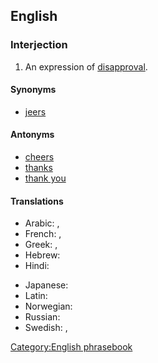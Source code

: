 ==English==

===Interjection===
{{en-interj}}

# An expression of [[disapproval]].

====Synonyms====
* [[jeers]]

====Antonyms====
* [[cheers]]
* [[thanks]]
* [[thank you]]

====Translations====
{{trans-top|expression of disapproval}}
* Arabic: {{t|ar|عَيْب عَلَيْكَ}}, {{t|ar|حَرَام عَلَيْك}}
* French: {{t|fr|honte à toi}}, {{t|fr|honte à vous}}
* Greek: {{t|el|ντροπή σου}}, {{t|el|ντροπή σας}}
* Hebrew: {{t|he|התבייש לך|tr=hitbayésh lekhá|sc=Hebr}}
* Hindi: {{t+|hi|शर्म|tr=śarm|sc=Deva}}
{{trans-mid}}
* Japanese: {{t|ja|恥を知れ|tr=はじをしれ, hajioshire|sc=Jpan}}
* Latin: {{t|la|[[te]] [[pudeat]]}}
* Norwegian: {{t|no|skam deg}}
* Russian: {{t|ru|как вам не стыдно!}}
* Swedish: {{t|sv|fy skäms}}, {{t|sv|skäms på dig}}
{{trans-bottom}}

[[Category:English phrasebook]]